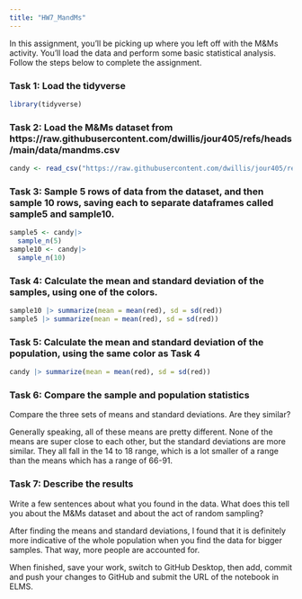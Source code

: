 ```yaml
---
title: "HW7_MandMs"
---
```


In this assignment, you'll be picking up where you left off with the M&Ms activity. You'll load the data and perform some basic statistical analysis. Follow the steps below to complete the assignment.

### Task 1: Load the tidyverse
```r
library(tidyverse)
```


### Task 2: Load the M&Ms dataset from https://raw.githubusercontent.com/dwillis/jour405/refs/heads/main/data/mandms.csv
```r
candy <- read_csv("https://raw.githubusercontent.com/dwillis/jour405/refs/heads/main/data/mandms.csv")
```

### Task 3: Sample 5 rows of data from the dataset, and then sample 10 rows, saving each to separate dataframes called sample5 and sample10.
```r
sample5 <- candy|> 
  sample_n(5)
sample10 <- candy|> 
  sample_n(10)
```


### Task 4: Calculate the mean and standard deviation of the samples, using one of the colors.
```r
sample10 |> summarize(mean = mean(red), sd = sd(red))
sample5 |> summarize(mean = mean(red), sd = sd(red))
```


### Task 5: Calculate the mean and standard deviation of the population, using the same color as Task 4

```r
candy |> summarize(mean = mean(red), sd = sd(red))
```


### Task 6: Compare the sample and population statistics

Compare the three sets of means and standard deviations. Are they similar?

Generally speaking, all of these means are pretty different. None of the means are super close to each other, but the standard deviations are more similar. They all fall in the 14 to 18 range, which is a lot smaller of a range than the means which has a range of 66-91.

### Task 7: Describe the results

Write a few sentences about what you found in the data. What does this tell you about the M&Ms dataset and about the act of random sampling?

After finding the means and standard deviations, I found that it is definitely more indicative of the whole population when you find the data for bigger samples. That way, more people are accounted for. 

When finished, save your work, switch to GitHub Desktop, then add, commit and push your changes to GitHub and submit the URL of the notebook in ELMS.
